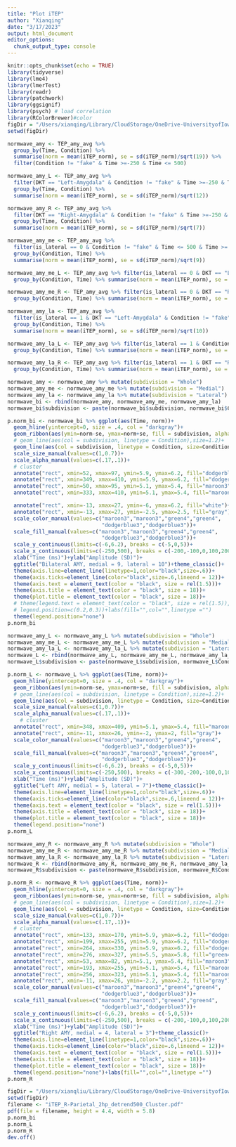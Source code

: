 ```yaml
---
title: "Plot iTEP"
author: "Xianqing"
date: "3/17/2023"
output: html_document
editor_options: 
  chunk_output_type: console
---
```


```r
knitr::opts_chunk$set(echo = TRUE)
library(tidyverse)
library(lme4)
library(lmerTest)
library(readr)
library(patchwork)
library(ggsignif)
library(psych) # load correlation
library(RColorBrewer)#color
figDir = "/Users/xianqing/Library/CloudStorage/OneDrive-UniversityofIowa/1_TMS_iEEG/1_Figures"
setwd(figDir)
```

```r
normwave_amy <- TEP_amy_avg %>% 
  group_by(Time, Condition) %>%
  summarise(norm = mean(iTEP_norm), se = sd(iTEP_norm)/sqrt(19)) %>% 
  filter(Condition != "fake" & Time >=-250 & Time <= 500)

normwave_amy_L <- TEP_amy_avg %>% 
  filter(DKT == "Left-Amygdala" & Condition != "fake" & Time >=-250 & Time <= 500) %>%
  group_by(Time, Condition) %>% 
  summarise(norm = mean(iTEP_norm), se = sd(iTEP_norm)/sqrt(12)) 

normwave_amy_R <- TEP_amy_avg %>% 
  filter(DKT == "Right-Amygdala" & Condition != "fake" & Time >=-250 & Time <= 500) %>%
  group_by(Time, Condition) %>%
  summarise(norm = mean(iTEP_norm), se = sd(iTEP_norm)/sqrt(7))

normwave_amy_me <- TEP_amy_avg %>% 
  filter(is_lateral == 0 & Condition != "fake" & Time <= 500 & Time >= -250) %>% 
  group_by(Condition, Time) %>% 
  summarise(norm = mean(iTEP_norm), se = sd(iTEP_norm)/sqrt(9)) 

normwave_amy_me_L <- TEP_amy_avg %>% filter(is_lateral == 0 & DKT == "Left-Amygdala" & Time <= 500 & Time >= -250) %>% 
  group_by(Condition, Time) %>% summarise(norm = mean(iTEP_norm), se = sd(iTEP_norm)/sqrt(5)) 

normwave_amy_me_R <- TEP_amy_avg %>% filter(is_lateral == 0 & DKT == "Right-Amygdala" & Time <= 500 & Time >= -250) %>% 
  group_by(Condition, Time) %>% summarise(norm = mean(iTEP_norm), se = sd(iTEP_norm)/sqrt(4)) 

normwave_amy_la <- TEP_amy_avg %>% 
  filter(is_lateral == 1 & DKT == "Left-Amygdala" & Condition != "fake" & Time <= 500 & Time >= -250) %>% 
  group_by(Condition, Time) %>% 
  summarise(norm = mean(iTEP_norm), se = sd(iTEP_norm)/sqrt(10)) 

normwave_amy_la_L <- TEP_amy_avg %>% filter(is_lateral == 1 & Condition != "fake" & Time <= 500 & Time >= -250) %>% 
  group_by(Condition, Time) %>% summarise(norm = mean(iTEP_norm), se = sd(iTEP_norm)/sqrt(7)) 

normwave_amy_la_R <- TEP_amy_avg %>% filter(is_lateral == 1 & DKT == "Right-Amygdala" & Time <= 500 & Time >= -250) %>% 
  group_by(Condition, Time) %>% summarise(norm = mean(iTEP_norm), se = sd(iTEP_norm)/sqrt(3)) 
```

```r
normwave_amy <- normwave_amy %>% mutate(subdivision = "Whole")
normwave_amy_me <- normwave_amy_me %>% mutate(subdivision = "Medial")
normwave_amy_la <- normwave_amy_la %>% mutate(subdivision = "Lateral")
normwave_bi <- rbind(normwave_amy, normwave_amy_me, normwave_amy_la)
normwave_bi$subdivision <- paste(normwave_bi$subdivision, normwave_bi$Condition, sep = " ")

p.norm_bi <- normwave_bi %>% ggplot(aes(Time, norm))+
  geom_hline(yintercept=0, size = .4, col = "darkgray")+
  geom_ribbon(aes(ymin=norm-se, ymax=norm+se, fill = subdivision, alpha =Condition))+
  # geom_line(aes(col = subdivision, linetype = Condition),size=1.2)+
  geom_line(aes(col = subdivision, linetype = Condition, size=Condition))+
  scale_size_manual(values=c(1,0.7))+
  scale_alpha_manual(values=c(.17,.1))+
  # cluster
  annotate("rect", xmin=52, xmax=97, ymin=5.9, ymax=6.2, fill="dodgerblue3")+
  annotate("rect", xmin=349, xmax=410, ymin=5.9, ymax=6.2, fill="dodgerblue3")+
  annotate("rect", xmin=50, xmax=95, ymin=5.1, ymax=5.4, fill="maroon3")+
  annotate("rect", xmin=333, xmax=410, ymin=5.1, ymax=5.4, fill="maroon3")+

  annotate("rect", xmin=-13, xmax=27, ymin=-6, ymax=6.2, fill="white")+
  annotate("rect", xmin=-13, xmax=27, ymin=-2.5, ymax=2.5, fill="gray")+
  scale_color_manual(values=c("maroon3","maroon3","green4","green4",
                              "dodgerblue3","dodgerblue3"))+
  scale_fill_manual(values=c("maroon3","maroon3","green4","green4",
                              "dodgerblue3","dodgerblue3"))+
  scale_y_continuous(limits=c(-6,6.2), breaks = c(-5,0,5))+
  scale_x_continuous(limits=c(-250,500), breaks = c(-200,-100,0,100,200,300,400,500))+
  xlab("Time (ms)")+ylab("Amplitude (SD)")+ 
  ggtitle("Bilateral AMY, medial = 9, lateral = 10")+theme_classic()+
  theme(axis.line=element_line(linetype=1,color="black",size=.6))+
  theme(axis.ticks=element_line(color="black",size=.6,lineend = 12))+
  theme(axis.text = element_text(color = "black", size = rel(1.5)))+
  theme(axis.title = element_text(color = "black", size = 18))+
  theme(plot.title = element_text(color = "black", size = 18))+
  # theme(legend.text = element_text(color = "black", size = rel(1.5)),
  # legend.position=c(0.2,0.3))+labs(fill="",col="",linetype ="")
  theme(legend.position="none")
p.norm_bi

```

```r
normwave_amy_L <- normwave_amy_L %>% mutate(subdivision = "Whole")
normwave_amy_me_L <- normwave_amy_me_L %>% mutate(subdivision = "Medial")
normwave_amy_la_L <- normwave_amy_la_L %>% mutate(subdivision = "Lateral")
normwave_L <- rbind(normwave_amy_L, normwave_amy_me_L, normwave_amy_la_L)
normwave_L$subdivision <- paste(normwave_L$subdivision, normwave_L$Condition, sep = " ")

p.norm_L <- normwave_L %>% ggplot(aes(Time, norm))+
  geom_hline(yintercept=0, size = .4, col = "darkgray")+
  geom_ribbon(aes(ymin=norm-se, ymax=norm+se, fill = subdivision, alpha =Condition))+
  # geom_line(aes(col = subdivision, linetype = Condition),size=1.2)+
  geom_line(aes(col = subdivision, linetype = Condition, size=Condition))+
  scale_size_manual(values=c(1,0.7))+
  scale_alpha_manual(values=c(.17,.1))+
    # cluster
  annotate("rect", xmin=348, xmax=409, ymin=5.1, ymax=5.4, fill="maroon3")+
  annotate("rect", xmin=-11, xmax=26, ymin=-2, ymax=2, fill="gray")+
  scale_color_manual(values=c("maroon3","maroon3","green4","green4",
                              "dodgerblue3","dodgerblue3"))+
  scale_fill_manual(values=c("maroon3","maroon3","green4","green4",
                              "dodgerblue3","dodgerblue3"))+
  scale_y_continuous(limits=c(-6,6.2), breaks = c(-5,0,5))+
  scale_x_continuous(limits=c(-250,500), breaks = c(-300,-200,-100,0,100,200,300,400,500))+
  xlab("Time (ms)")+ylab("Amplitude (SD)")+ 
  ggtitle("Left AMY, medial = 5, lateral = 7")+theme_classic()+
  theme(axis.line=element_line(linetype=1,color="black",size=.6))+
  theme(axis.ticks=element_line(color="black",size=.6,lineend = 12))+
  theme(axis.text = element_text(color = "black", size = rel(1.5)))+
  theme(axis.title = element_text(color = "black", size = 18))+
  theme(plot.title = element_text(color = "black", size = 18))+
  theme(legend.position="none")
p.norm_L
```

```r
normwave_amy_R <- normwave_amy_R %>% mutate(subdivision = "Whole")
normwave_amy_me_R <- normwave_amy_me_R %>% mutate(subdivision = "Medial")
normwave_amy_la_R <- normwave_amy_la_R %>% mutate(subdivision = "Lateral")
normwave_R <- rbind(normwave_amy_R, normwave_amy_me_R, normwave_amy_la_R)
normwave_R$subdivision <- paste(normwave_R$subdivision, normwave_R$Condition, sep = " ")

p.norm_R <- normwave_R %>% ggplot(aes(Time, norm))+
  geom_hline(yintercept=0, size = .4, col = "darkgray")+
  geom_ribbon(aes(ymin=norm-se, ymax=norm+se, fill = subdivision, alpha =Condition))+
  # geom_line(aes(col = subdivision, linetype = Condition),size=1.2)+
  geom_line(aes(col = subdivision, linetype = Condition, size=Condition))+
  scale_size_manual(values=c(1,0.7))+
  scale_alpha_manual(values=c(.17,.1))+
  # cluster
  annotate("rect", xmin=133, xmax=170, ymin=5.9, ymax=6.2, fill="dodgerblue3")+
  annotate("rect", xmin=199, xmax=255, ymin=5.9, ymax=6.2, fill="dodgerblue3")+
  annotate("rect", xmin=264, xmax=330, ymin=5.9, ymax=6.2, fill="dodgerblue3")+
  annotate("rect", xmin=276, xmax=327, ymin=5.5, ymax=5.8, fill="green4")+
  annotate("rect", xmin=53, xmax=82, ymin=5.1, ymax=5.4, fill="maroon3")+
  annotate("rect", xmin=193, xmax=255, ymin=5.1, ymax=5.4, fill="maroon3")+
  annotate("rect", xmin=256, xmax=323, ymin=5.1, ymax=5.4, fill="maroon3")+
  annotate("rect", xmin=-11, xmax=26, ymin=-2.2, ymax=2.2, fill="gray")+
  scale_color_manual(values=c("maroon3","maroon3","green4","green4",
                              "dodgerblue3","dodgerblue3"))+
  scale_fill_manual(values=c("maroon3","maroon3","green4","green4",
                              "dodgerblue3","dodgerblue3"))+
  scale_y_continuous(limits=c(-6,6.2), breaks = c(-5,0,5))+
  scale_x_continuous(limits=c(-250,500), breaks = c(-200,-100,0,100,200,300,400,500))+
  xlab("Time (ms)")+ylab("Amplitude (SD)")+ 
  ggtitle("Right AMY, medial = 4, lateral = 3")+theme_classic()+
  theme(axis.line=element_line(linetype=1,color="black",size=.6))+
  theme(axis.ticks=element_line(color="black",size=.6,lineend = 12))+
  theme(axis.text = element_text(color = "black", size = rel(1.5)))+
  theme(axis.title = element_text(color = "black", size = 18))+
  theme(plot.title = element_text(color = "black", size = 18))+
  theme(legend.position="none")+labs(fill="",col="",linetype ="")
p.norm_R
```


```r
figDir = "/Users/xianqliu/Library/CloudStorage/OneDrive-UniversityofIowa/1_TMS_iEEG/1_Figures"
setwd(figDir)
filename <- "iTEP_R-Parietal_2hp_detrend500_Cluster.pdf"
pdf(file = filename, height = 4.4, width = 5.8)
p.norm_bi
p.norm_L
p.norm_R
dev.off()
```

